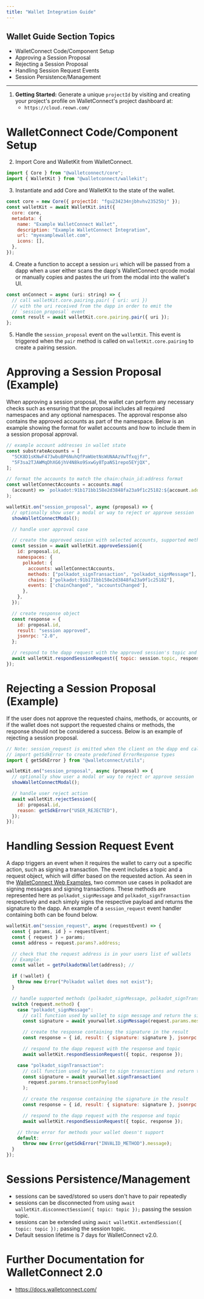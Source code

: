 ```yaml
---
title: "Wallet Integration Guide"
---
```


## Wallet Guide Section Topics

- WalletConnect Code/Component Setup
- Approving a Session Proposal
- Rejecting a Session Proposal
- Handling Session Request Events
- Session Persistence/Management

---

1. **Getting Started:** Generate a unique `projectId` by visiting and creating your project's profile on WalletConnect's project dashboard at:
   - `https://cloud.reown.com/`

# WalletConnect Code/Component Setup

2. Import Core and WalletKit from WalletConnect.

```js
import { Core } from "@walletconnect/core";
import { WalletKit } from "@walletconnect/wallekit";
```

3. Instantiate and add Core and WalletKit to the state of the wallet.

```js
const core = new Core({ projectId: "fgu234234njbhvhv23525bj" });
const walletKit = await WalletKit.init({
  core: core,
  metadata: {
    name: "Example WalletConnect Wallet",
    description: "Example WalletConnect Integration",
    url: "myexamplewallet.com",
    icons: [],
  },
});
```

4. Create a function to accept a session `uri` which will be passed from a dapp when a user either scans the dapp's WalletConnect qrcode modal or manually copies and pastes the uri from the modal into the wallet's UI.

```js
const onConnect = async (uri: string) => {
  // call walletKit.core.pairing.pair( { uri: uri })
  // with the uri received from the dapp in order to emit the
  // `session_proposal` event
  const result = await walletKit.core.pairing.pair({ uri });
};
```

5. Handle the `session_proposal` event on the `walletKit`. This event is triggered when the `pair` method is called on `walletKit.core.pairing` to create a pairing session.

# Approving a Session Proposal (Example)

When approving a session proposal, the wallet can perform any necessary checks such as ensuring that the proposal includes all required namespaces and any optional namespaces. The approval response also contains the approved accounts as part of the namespace. Below is an example showing the format for wallet accounts and how to include them in a session proposal approval.

```js
// example account addresses in wallet state
const substrateAccounts = [
  "5CK8D1sKNwF473wbuBP6NuhQfPaWUetNsWUNAAzVwTfxqjfr",
  "5F3sa2TJAWMqDhXG6jhV4N8ko9SxwGy8TpaNS1repo5EYjQX",
];

// format the accounts to match the chain:chain_id:address format
const walletConnectAccounts = accounts.map(
  (account) => `polkadot:91b171bb158e2d3848fa23a9f1c25182:${account.address}`
);

walletKit.on("session_proposal", async (proposal) => {
  // optionally show user a modal or way to reject or approve session
  showWalletConnectModal();

  // handle user approval case

  // create the approved session with selected accounts, supported methods, chains and events for your wallet
  const session = await walletKit.approveSession({
    id: proposal.id,
    namespaces: {
      polkadot: {
        accounts: walletConnectAccounts,
        methods: ["polkadot_signTransaction", "polkadot_signMessage"],
        chains: ["polkadot:91b171bb158e2d3848fa23a9f1c25182"],
        events: ['chainChanged", "accountsChanged'],
      },
    },
  });

  // create response object
  const response = {
    id: proposal.id,
    result: "session approved",
    jsonrpc: "2.0",
  };

  // respond to the dapp request with the approved session's topic and response
  await walletKit.respondSessionRequest({ topic: session.topic, response });
});
```

# Rejecting a Session Proposal (Example)

If the user does not approve the requested chains, methods, or accounts, or if the wallet does not support the requested chains or methods, the response should not be considered a success. Below is an example of rejecting a session proposal.

```js
// Note: session_request is emitted when the client on the dapp end calls the request method
// import getSdkError to create predefined ErrorResponse types
import { getSdkError } from "@walletconnect/utils";

walletKit.on("session_proposal", async (proposal) => {
  // optionally show user a modal or way to reject or approve session
  showWalletConnectModal();

  // handle user reject action
  await walletKit.rejectSession({
    id: proposal.id,
    reason: getSdkError("USER_REJECTED"),
  });
});
```

# Handling Session Request Event

A dapp triggers an event when it requires the wallet to carry out a specific action, such as signing a transaction. The event includes a topic and a request object, which will differ based on the requested action. As seen in the [WalletConnect Web Examples](https://github.com/WalletConnect/web-examples/blob/main/advanced/wallets/react-wallet-v2/src/lib/PolkadotLib.ts), two common use cases in polkadot are signing messages and signing transactions. These methods are represented here as `polkadot_signMessage` and `polkadot_signTransaction` respectively and each simply signs the respective payload and returns the signature to the dapp. An example of a `session_request` event handler containing both can be found below.

```js
walletKit.on("session_request", async (requestEvent) => {
  const { params, id } = requestEvent;
  const { request } = params;
  const address = request.params?.address;

  // check that the request address is in your users list of wallets
  // Example:
  const wallet = getPolkadotWallet(address); //

  if (!wallet) {
    throw new Error("Polkadot wallet does not exist");
  }

  // handle supported methods (polkadot_signMessage, polkadot_signTransaction)
  switch (request.method) {
    case "polkadot_signMessage":
      // call function used by wallet to sign message and return the signature
      const signature = await yourwallet.signMessage(request.params.message);

      // create the response containing the signature in the result
      const response = { id, result: { signature: signature }, jsonrpc: "2.0" };

      // respond to the dapp request with the response and topic
      await walletKit.respondSessionRequest({ topic, response });

    case "polkadot_signTransaction":
      // call function used by wallet to sign transactions and return the signature
      const signature = await yourwallet.signTransaction(
        request.params.transactionPayload
      );

      // create the response containing the signature in the result
      const response = { id, result: { signature: signature }, jsonrpc: "2.0" };

      // respond to the dapp request with the response and topic
      await walletKit.respondSessionRequest({ topic, response });

    // throw error for methods your wallet doesn't support
    default:
      throw new Error(getSdkError("INVALID_METHOD").message);
  }
});
```

# Sessions Persistence/Management

- sessions can be saved/stored so users don't have to pair repeatedly
- sessions can be disconnected from using `await walletKit.disconnectSession({ topic: topic });` passing the session topic.
- sessions can be extended using `await walletKit.extendSession({ topic: topic });` passing the session topic.
- Default session lifetime is 7 days for WalletConnect v2.0.

# Further Documentation for WalletConnect 2.0

- https://docs.walletconnect.com/
